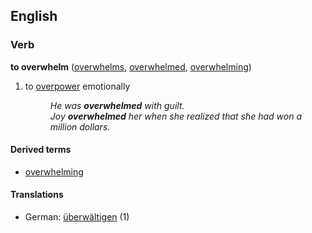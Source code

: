 ==English==
===Verb===
'''to overwhelm''' ([[overwhelms]], [[overwhelmed]], [[overwhelming]])

# to [[overpower]] emotionally
#:''He was '''overwhelmed''' with guilt.''
#:''Joy '''overwhelmed''' her when she realized that she had won a million dollars.''

====Derived terms====
*[[overwhelming]]

====Translations====
*German: [[überwältigen]] (1)